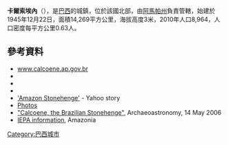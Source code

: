 {{Coord|2|29|52|N|50|56|56|W|display=title}}

'''卡爾索埃內'''（{{lang-pt|Calçoene}}），是[[巴西|巴西]]的城鎮，位於該國北部，由[[阿馬帕州|阿馬帕州]]負責管轄，始建於1945年12月22日，面積14,269平方公里，海拔高度3米，2010年人口8,964，人口密度每平方公里0.63人。

==參考資料==
*[http://www.calcoene.ap.gov.br/ www.calcoene.ap.gov.br]{{Wayback|url=http://www.calcoene.ap.gov.br/ |date=20160309054515 }}
*{{cite web | url = http://news.bbc.co.uk/2/hi/americas/4767717.stm | last = Wolford | first = Ben | title = Brazilian Stonehenge discovered | year = 2006 | publisher = BBC | location = London | accessdate = 2014-11-18 | archive-date = 2014-12-14 | archive-url = https://web.archive.org/web/20141214171516/http://news.bbc.co.uk/2/hi/americas/4767717.stm | dead-url = no }}
*{{cite web | url = http://ap.gov.br/amapa/site/paginas/municipios/calcoene.jsp | title = Calçoene | year = 2011 | publisher = Governo do Estado do Amapá | location = Macapá | accessdate = 2014-11-18 | language = pt | deadurl = yes | archiveurl = https://web.archive.org/web/20140222183918/http://www.ap.gov.br/amapa/site/paginas/municipios/calcoene.jsp | archivedate = 2014-02-22 }}
*{{cite news|url=http://noticias.terra.com.br/ciencia/interna/0,,OI1324506-EI299,00.html|title=Embrapa identifica cidade mais chuvosa do Brasil|date=2014-12-05|publisher=Terra Networks|5=Notícias Terra|language=pt|accessdate=2009-01-31|archive-date=2009-12-21|archive-url=https://web.archive.org/web/20091221075015/http://noticias.terra.com.br/ciencia/interna/0,,OI1324506-EI299,00.html|dead-url=no}}
* [http://news.yahoo.com/s/afp/20060513/ts_afp/brazilarcheology2 'Amazon Stonehenge'] - Yahoo story
* [http://www.flickr.com/photos/alun/146049299 Photos]{{Wayback|url=http://www.flickr.com/photos/alun/146049299 |date=20121109022352 }}
* [https://web.archive.org/web/20060620150955/http://archaeoastronomy.co.uk/2006/05/14/calcoene-the-brazilian-stonehenge/ "Calcoene, the Brazilian Stonehenge"], Archaeoastronomy, 14 May 2006 
* [https://web.archive.org/web/20070310182751/http://www.amazonia.org.br/english/guia/detalhes.cfm?id=13547&tipo=6&cat_id=81&subcat_id=391 IEPA information], Amazonia
{{阿馬帕州市鎮|state=autocollapse}}
{{Brazil-geo-stub}}
[[Category:巴西城市|Category:巴西城市]]